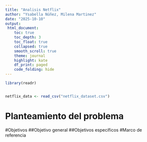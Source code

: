 ```yaml
---
title: "Analisis Netflix"
author: "Ysabella Núñez, Milena Martinez"
date: "2025-10-10"
output:
 html_document: 
    toc: true
    toc_depth: 3
    toc_float: true
    collapsed: true
    smooth_scroll: true
    theme: journal
    highlight: kate
    df_print: paged
    code_folding: hide
---
```

```r

library(readr)


netflix_data <- read_csv("netflix_dataset.csv")
```
    
# Planteamiento del problema
#Objetivos 
##Objetivo general 
##Objetivos específicos
#Marco de referencia



